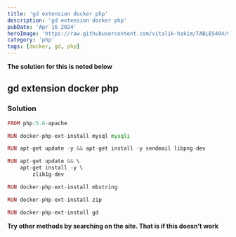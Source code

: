 ```yaml
---
title: 'gd extension docker php'
description: 'gd extension docker php'
pubDate: 'Apr 16 2024'
heroImage: 'https://raw.githubusercontent.com/vitalik-hakim/TABLES404/main/error_b/php.png'
category: 'php'
tags: [docker, gd, php]
---
```


**The solution for this is noted below**

## gd extension docker php

### Solution

```php
FROM php:5.6-apache

RUN docker-php-ext-install mysql mysqli

RUN apt-get update -y && apt-get install -y sendmail libpng-dev

RUN apt-get update && \
    apt-get install -y \
        zlib1g-dev

RUN docker-php-ext-install mbstring

RUN docker-php-ext-install zip

RUN docker-php-ext-install gd
```

**Try other methods by searching on the site. That is if this doesn't work**
